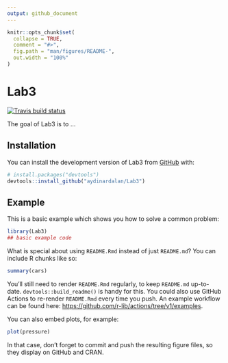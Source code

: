 ```yaml
---
output: github_document
---
```


<!-- README.md is generated from README.Rmd. Please edit that file -->

```r
knitr::opts_chunk$set(
  collapse = TRUE,
  comment = "#>",
  fig.path = "man/figures/README-",
  out.width = "100%"
)
```

# Lab3

<!-- badges: start -->
[![Travis build status](https://travis-ci.com/aydinardalan/Lab3.svg?branch=main)](https://travis-ci.com/aydinardalan/Lab3)
<!-- badges: end -->

The goal of Lab3 is to ...

## Installation

You can install the development version of Lab3 from [GitHub](https://github.com/) with:

``` r
# install.packages("devtools")
devtools::install_github("aydinardalan/Lab3")
```

## Example

This is a basic example which shows you how to solve a common problem:

```r
library(Lab3)
## basic example code
```


What is special about using `README.Rmd` instead of just `README.md`? You can include R chunks like so:

```r
summary(cars)
```

You'll still need to render `README.Rmd` regularly, to keep `README.md` up-to-date. `devtools::build_readme()` is handy for this. You could also use GitHub Actions to re-render `README.Rmd` every time you push. An example workflow can be found here: <https://github.com/r-lib/actions/tree/v1/examples>.

You can also embed plots, for example:

```r
plot(pressure)
```

In that case, don't forget to commit and push the resulting figure files, so they display on GitHub and CRAN.

